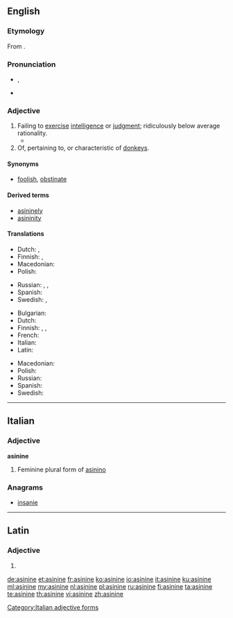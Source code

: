 ==English==
{{was wotd|2008|January|9}}

===Etymology===
From {{etyl|la|en}} {{term|asininus|asinīnus|of a donkey or ass|lang=la}}.

===Pronunciation===
* {{a|RP|US}} {{IPA|/ˈæs.ɪ.naɪn/|/ˈæs.ə.naɪn/}}, {{X-SAMPA|/"{s.I.naIn/|/"{s.@.naIn/}}
* {{audio|en-us-asinine.ogg|Audio (US)}}

===Adjective===
{{en-adj}}

# Failing to [[exercise]] [[intelligence]] or [[judgment]]; ridiculously below average rationality.
#*{{quote-book|year=1922|author=[[w:Michael Arlen|Michael Arlen]]|title=“Piracy”: A Romantic Chronicle of These Days|chapter=2/2/2|url=http://openlibrary.org/works/OL1519647W|passage=They danced on silently, softly.  Their feet played tricks to the beat of the tireless measure, that exquisitely '''asinine''' blare which is England's punishment for having lost America.}}
# Of, pertaining to, or characteristic of [[donkey]]s.

====Synonyms====
* {{sense|failing to exercise intelligence or judgment}} [[foolish]], [[obstinate]]

====Derived terms====
* [[asininely]]
* [[asininity]]

====Translations====
{{trans-top|failing to exercise intelligence or judgment}}
* Dutch: {{t-|nl|oerdom}}, {{t+|nl|achterlijk}}
* Finnish: {{t+|fi|typerä}}, {{t-|fi|aasimainen}}
* Macedonian: {{t-|mk|глуп|m|tr=glup}}
* Polish: {{t-|pl|debilny|m}}
{{trans-mid}}
* Russian: {{t+|ru|глупый|tr=glúpyj}}, {{t+|ru|дебильный|tr=debílʹnyj}}, {{t+|ru|ослиный|tr=oslínyj}}
* Spanish: {{t+|es|estúpido}}
* Swedish: {{t-|sv|åsnelik}}, {{t+|sv|enfaldig}}
{{trans-bottom}}

{{trans-top|of or relating to a donkey}}
* Bulgarian: {{t-|bg|магарешки}}
* Dutch: {{t-|nl|ezelachtig}}
* Finnish: {{t+|fi|aasi|alt=aasi-}}, {{t+|fi|aasi|alt=aasin-}}, {{t-|fi|aasimainen}}
* French: {{t+|fr|asinin}}
* Italian: {{t-|it|asinino|m}}
* Latin: {{t-|la|asininus|alt=asinīnus}}
{{trans-mid}}
* Macedonian: {{t-|mk|магарешки|m|tr=magáreški}}
* Polish: {{t+|pl|ośli|m}}
* Russian: {{t+|ru|ослиный|tr=oslínyj}}
* Spanish: {{t+|es|asnal}}
* Swedish: {{t-|sv|åsnelik}}
{{trans-bottom}}

----

==Italian==

===Adjective===
'''asinine''' {{f}}

# Feminine plural form of [[asinino]]

===Anagrams===
* [[insanie#Italian|insanie]]

[[Category:Italian adjective forms]]

----

==Latin==

===Adjective===
{{la-adj-form|asinīne}}

# {{inflection of|asininus|asinīnus|voc|m|s|lang=la}}

[[de:asinine]]
[[et:asinine]]
[[fr:asinine]]
[[ko:asinine]]
[[io:asinine]]
[[it:asinine]]
[[ku:asinine]]
[[ml:asinine]]
[[my:asinine]]
[[nl:asinine]]
[[pl:asinine]]
[[ru:asinine]]
[[fi:asinine]]
[[ta:asinine]]
[[te:asinine]]
[[th:asinine]]
[[vi:asinine]]
[[zh:asinine]]